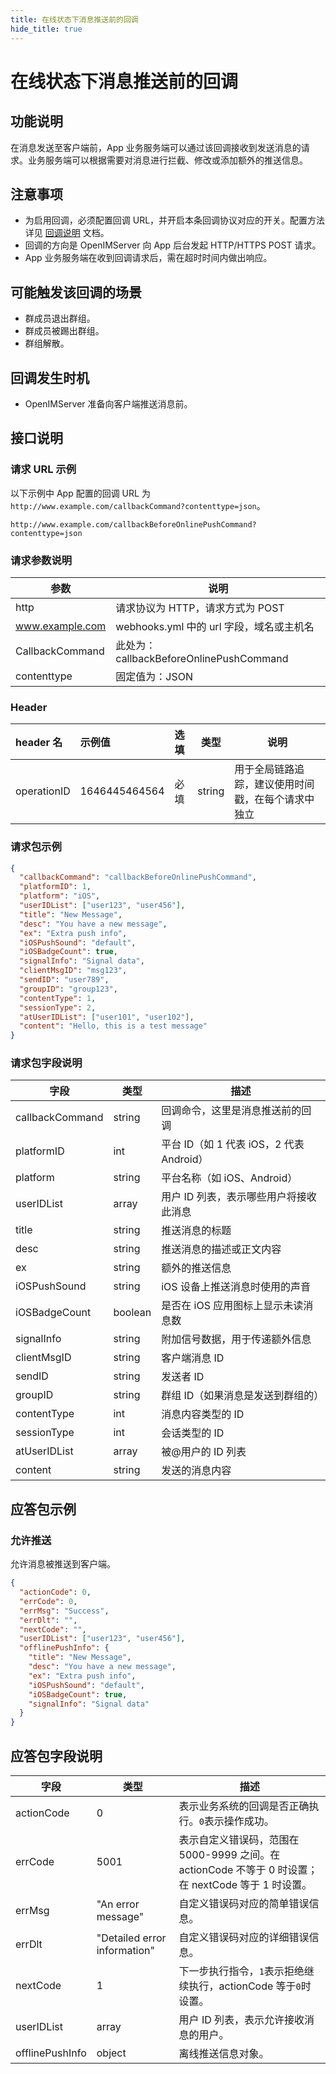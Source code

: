 ```yaml
---
title: 在线状态下消息推送前的回调
hide_title: true
---
```


# 在线状态下消息推送前的回调

## 功能说明

在消息发送至客户端前，App 业务服务端可以通过该回调接收到发送消息的请求。业务服务端可以根据需要对消息进行拦截、修改或添加额外的推送信息。

## 注意事项

- 为启用回调，必须配置回调 URL，并开启本条回调协议对应的开关。配置方法详见 [回调说明](../introduction) 文档。
- 回调的方向是 OpenIMServer 向 App 后台发起 HTTP/HTTPS POST 请求。
- App 业务服务端在收到回调请求后，需在超时时间内做出响应。

## 可能触发该回调的场景

- 群成员退出群组。
- 群成员被踢出群组。
- 群组解散。

## 回调发生时机

- OpenIMServer 准备向客户端推送消息前。

## 接口说明

### 请求 URL 示例

以下示例中 App 配置的回调 URL 为 `http://www.example.com/callbackCommand?contenttype=json`。

```plaintext
http://www.example.com/callbackBeforeOnlinePushCommand?contenttype=json
```

### 请求参数说明

| 参数            | 说明                                              |
| --------------- | ------------------------------------------------- |
| http            | 请求协议为 HTTP，请求方式为 POST                  |
| www.example.com | webhooks.yml 中的 url 字段，域名或主机名 |
| CallbackCommand | 此处为：callbackBeforeOnlinePushCommand           |
| contenttype     | 固定值为：JSON                                    |

### Header

| header 名   | 示例值        | 选填 | 类型   | 说明                         |
| :---------- | :------------ | :--- | ------ | ---------------------------- |
| operationID | 1646445464564 | 必填 | string | 用于全局链路追踪，建议使用时间戳，在每个请求中独立 |

### 请求包示例

```json
{
  "callbackCommand": "callbackBeforeOnlinePushCommand",
  "platformID": 1,
  "platform": "iOS",
  "userIDList": ["user123", "user456"],
  "title": "New Message",
  "desc": "You have a new message",
  "ex": "Extra push info",
  "iOSPushSound": "default",
  "iOSBadgeCount": true,
  "signalInfo": "Signal data",
  "clientMsgID": "msg123",
  "sendID": "user789",
  "groupID": "group123",
  "contentType": 1,
  "sessionType": 2,
  "atUserIDList": ["user101", "user102"],
  "content": "Hello, this is a test message"
}
```

### 请求包字段说明

| 字段            | 类型    | 描述                                     |
| --------------- | ------- | ---------------------------------------- |
| callbackCommand | string  | 回调命令，这里是消息推送前的回调         |
| platformID      | int     | 平台 ID（如 1 代表 iOS，2 代表 Android） |
| platform        | string  | 平台名称（如 iOS、Android）              |
| userIDList      | array   | 用户 ID 列表，表示哪些用户将接收此消息   |
| title           | string  | 推送消息的标题                           |
| desc            | string  | 推送消息的描述或正文内容                 |
| ex              | string  | 额外的推送信息                           |
| iOSPushSound    | string  | iOS 设备上推送消息时使用的声音           |
| iOSBadgeCount   | boolean | 是否在 iOS 应用图标上显示未读消息数      |
| signalInfo      | string  | 附加信号数据，用于传递额外信息           |
| clientMsgID     | string  | 客户端消息 ID                            |
| sendID          | string  | 发送者 ID                                |
| groupID         | string  | 群组 ID（如果消息是发送到群组的）        |
| contentType     | int     | 消息内容类型的 ID                        |
| sessionType     | int     | 会话类型的 ID                            |
| atUserIDList    | array   | 被@用户的 ID 列表                        |
| content         | string  | 发送的消息内容                           |

## 应答包示例

### 允许推送

允许消息被推送到客户端。

```json
{
  "actionCode": 0,
  "errCode": 0,
  "errMsg": "Success",
  "errDlt": "",
  "nextCode": "",
  "userIDList": ["user123", "user456"],
  "offlinePushInfo": {
    "title": "New Message",
    "desc": "You have a new message",
    "ex": "Extra push info",
    "iOSPushSound": "default",
    "iOSBadgeCount": true,
    "signalInfo": "Signal data"
  }
}
```

## 应答包字段说明

| 字段            | 类型                         | 描述                                                                                                |
| --------------- | ---------------------------- | --------------------------------------------------------------------------------------------------- |
| actionCode      | 0                            | 表示业务系统的回调是否正确执行。`0`表示操作成功。                                                   |
| errCode         | 5001                         | 表示自定义错误码，范围在 5000-9999 之间。在 actionCode 不等于 0 时设置；在 nextCode 等于 1 时设置。 |
| errMsg          | "An error message"           | 自定义错误码对应的简单错误信息。                                                                    |
| errDlt          | "Detailed error information" | 自定义错误码对应的详细错误信息。                                                                    |
| nextCode        | 1                            | 下一步执行指令，`1`表示拒绝继续执行，actionCode 等于`0`时设置。                                     |
| userIDList      | array                        | 用户 ID 列表，表示允许接收消息的用户。                                                              |
| offlinePushInfo | object                       | 离线推送信息对象。                                                                                  |
